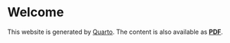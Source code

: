 # Welcome {-}

```{=comment}
This file is not included in the PDF.
```

This website is generated by [Quarto](https://quarto.org/).
The content is also available as [**PDF**](Key-Notes-in-Plasma-Physics.pdf){target="_blank"}.

